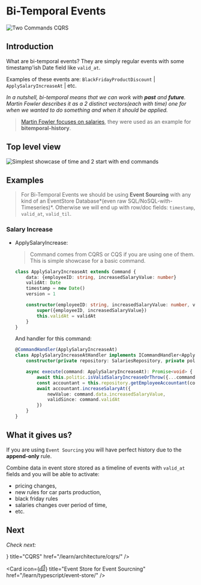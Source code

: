 
# Bi-Temporal Events

<img className="rounded-2xl border-2 border-gray-800" src="/assets/read/events_commands.png" alt="Two Commands CQRS" />

## Introduction

What are bi-temporal events? They are simply regular events with some timestamp'ish Date field like `valid_at`.

Examples of these events are: `BlackFridayProductDiscount` | `ApplySalaryIncreaseAt` | etc.

*In a nutshell, bi-temporal means that we can work with **past** and **future**. Martin Fowler describes it as a 2 distinct vectors(each with time) one for when we wanted to do something and when it should be applied.*

> [Martin Fowler focuses on salaries](https://martinfowler.com/articles/bitemporal-history.html), they were used as an example for **bitemporal-history**.

## Top level view

<img className="rounded-2xl border-2 border-gray-800" src="/assets/read/bitemporal_ex.png" alt="Simplest showcase of time and 2 start with end commands" />

## Examples

> For Bi-Temporal Events we should be using **Event Sourcing** with any kind of an EventStore Database*(even raw SQL/NoSQL-with-Timeseries)*. Otherwise we will end up with row/doc fields: `timestamp`, `valid_at`, `valid_til`.

### Salary Increase
- ApplySalaryIncrease:
    > Command comes from CQRS or CQS if you are using one of them. This is simple showcase for a basic command.
    ```typescript copy
    class ApplySalaryIncreaseAt extends Command {
        data: {employeeID: string, increasedSalaryValue: number}
        validAt: Date
        timestamp = new Date()
        version = 1

        constructor(employeeID: string, increasedSalaryValue: number, validAt: Date) {
            super({employeeID, increasedSalaryValue})
            this.validAt = validAt
        }
    }
    ```
    And handler for this command:
    ```typescript copy
    @CommandHandler(ApplySalaryIncreaseAt)
    class ApplySalaryIncreaseAtHandler implements ICommandHandler<ApplySalaryIncreaseAt> {
        constructor(private repository: SalariesRepository, private politic: SalariesPolitic) {}

        async execute(command: ApplySalaryIncreaseAt): Promise<void> {
            await this.politic.isValidSalaryIncreaseOrThrow({...command.data, validAt: command.validAt})
            const accountant = this.repository.getEmployeeAccountant(command.data.employeeID)
            await accountant.increaseSalaryAt({
                newValue: command.data.increasedSalaryValue,
                validSince: command.validAt
            })
        }
    }
    ```

## What it gives us?

If you are using `Event Sourcing` you will have perfect history due to the **append-only** rule.

Combine data in event store stored as a timeline of events with `valid_at` fields and you will be able to activate:
- pricing changes,
- new rules for car parts production,
- black friday rules
- salaries changes over period of time,
- etc.

## Next

*Check next:*

<Cards>
  <Card icon={<svg xmlns="http://www.w3.org/2000/svg" width="16" height="16" fill="currentColor" viewBox="0 0 16 16">
    <path d="M14.763.075A.5.5 0 0 1 15 .5v15a.5.5 0 0 1-.5.5h-3a.5.5 0 0 1-.5-.5V14h-1v1.5a.5.5 0 0 1-.5.5h-9a.5.5 0 0 1-.5-.5V10a.5.5 0 0 1 .342-.474L6 7.64V4.5a.5.5 0 0 1 .276-.447l8-4a.5.5 0 0 1 .487.022M6 8.694 1 10.36V15h5zM7 15h2v-1.5a.5.5 0 0 1 .5-.5h2a.5.5 0 0 1 .5.5V15h2V1.309l-7 3.5z"/>
    <path d="M2 11h1v1H2zm2 0h1v1H4zm-2 2h1v1H2zm2 0h1v1H4zm4-4h1v1H8zm2 0h1v1h-1zm-2 2h1v1H8zm2 0h1v1h-1zm2-2h1v1h-1zm0 2h1v1h-1zM8 7h1v1H8zm2 0h1v1h-1zm2 0h1v1h-1zM8 5h1v1H8zm2 0h1v1h-1zm2 0h1v1h-1zm0-2h1v1h-1z"/>
  </svg>} title="CQRS" href="/learn/architecture/cqrs/" />
  
  <Card icon={<svg xmlns="http://www.w3.org/2000/svg" width="16" height="16" fill="currentColor" viewBox="0 0 16 16">
    <path d="M14.763.075A.5.5 0 0 1 15 .5v15a.5.5 0 0 1-.5.5h-3a.5.5 0 0 1-.5-.5V14h-1v1.5a.5.5 0 0 1-.5.5h-9a.5.5 0 0 1-.5-.5V10a.5.5 0 0 1 .342-.474L6 7.64V4.5a.5.5 0 0 1 .276-.447l8-4a.5.5 0 0 1 .487.022M6 8.694 1 10.36V15h5zM7 15h2v-1.5a.5.5 0 0 1 .5-.5h2a.5.5 0 0 1 .5.5V15h2V1.309l-7 3.5z"/>
    <path d="M2 11h1v1H2zm2 0h1v1H4zm-2 2h1v1H2zm2 0h1v1H4zm4-4h1v1H8zm2 0h1v1h-1zm-2 2h1v1H8zm2 0h1v1h-1zm2-2h1v1h-1zm0 2h1v1h-1zM8 7h1v1H8zm2 0h1v1h-1zm2 0h1v1h-1zM8 5h1v1H8zm2 0h1v1h-1zm2 0h1v1h-1zm0-2h1v1h-1z"/>
  </svg>} title="Event Store for Event Sourcning" href="/learn/typescript/event-store/" />
</Cards>

<section className="rounded-2xl bg-lines flex mt-10 mb-20 h-20 w-full"></section>

<LatestReadings />